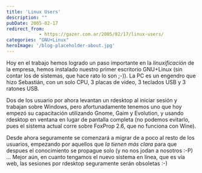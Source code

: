 ```yaml
---
title: 'Linux Users'
description: ""
pubDate: 2005-02-17
redirect_from: 
            - https://gazer.com.ar/2005/02/17/linux-users/
categories: "GNU+Linux"
heroImage: '/blog-placeholder-about.jpg'
---
```

Hoy en el trabajo hemos logrado un paso importante en la _linuxificación_ de la empresa, hemos instalado nuestro primer escritorio GNU+Linux (sin contar los de sistemas, que hace rato lo son ;-)). La PC es un engendro que hizo Sebastián, con un solo CPU, 3 placas de video, 3 teclados USB y 3 ratones USB.

Dos de los usuario por ahora levantan un rdesktop al iniciar sesión y trabajan sobre Windows, pero afortunadamente tenemos uno que hoy empezó su capacitación utilizando Gnome, Gaim y Evolution, y usando rdesktop en ventana en lugar de pantalla completa (no podemos evitarlo, pues el sistema actual corre sobre FoxProp 2.6, que no funciona con Wine).

Desde ahora seguramente se comenzará a migrar de a poco al resto de los usuarios, empezando por aquellos que _la tienen más clara_ para que despues el conocimiento se propague solo (y no nos jodan a nosotros :-P) ... Mejor aún, en cuanto tengamos el nuevo sistema en línea, que es vía web, las sesiones por rdesktop seguramente serán obsoletas :-)

